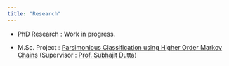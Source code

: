 ```yaml
---
title: "Research"
---
```


-   PhD Research : Work in progress.

-   M.Sc. Project : [Parsimonious Classification using Higher Order Markov Chains](./media/181013_Aniruddha_Pathak_Project_Report%20.pdf) (Supervisor : [Prof. Subhajit Dutta](https://www.sites.google.com/site/tijahbus/home))

